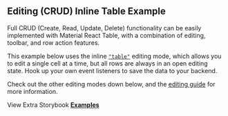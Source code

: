 
<Head>
  <title>{'Editing CRUD Inline Example - Material React Table V2 Docs'}</title>
  <meta
    name="description"
    content="An example of Material React Table which shows how to use editing CRUD Inline table features"
  />
  <meta
    property="og:title"
    content="Editing CRUD Inline Table Material React Table Example"
  />
  <meta
    property="og:description"
    content="Learn how to use editing and all the CRUD functionality of Material React Table"
  />
</Head>

## Editing (CRUD) Inline Table Example

Full CRUD (Create, Read, Update, Delete) functionality can be easily implemented with Material React Table, with a combination of editing, toolbar, and row action features.

This example below uses the inline [`"table"`](/docs/guides/editing#row-editing-mode) editing mode, which allows you to edit a single cell at a time, but all rows are always in an open editing state. Hook up your own event listeners to save the data to your backend.

Check out the other editing modes down below, and the [editing guide](/docs/guides/editing) for more information.

<Examples isPage />

View Extra Storybook **[Examples](https://www.material-react-table.dev/?path=/story/features-editing-examples)**
